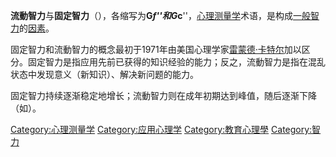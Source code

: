 '''流動智力'''与'''固定智力'''（{{lang-en|Fluid and crystallized intelligence}}），各缩写为'''G''f'''''和'''G''c'''''，[[心理测量学|心理测量学]]术语，是构成[[一般智力因素|一般智力]]的[[因素分析|因素]]。

固定智力和流動智力的概念最初于1971年由美国心理学家[[雷蒙德·卡特尔|雷蒙德·卡特尔]]加以区分。固定智力是指应用先前已获得的知识经验的能力；反之，流動智力是指在混乱状态中发现意义（新知识）、解决新问题的能力。

固定智力持续逐渐稳定地增长；流動智力则在成年初期达到峰值，随后逐渐下降（如{{tsl|en|Reaction time|反应时间 (认知)|反应时间}}）。
{{心理学}}
{{人類智力}}
[[Category:心理测量学|Category:心理测量学]]
[[Category:应用心理学|Category:应用心理学]]
[[Category:教育心理學|Category:教育心理學]]
[[Category:智力|Category:智力]]